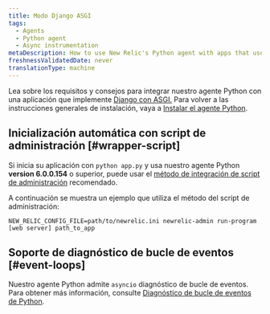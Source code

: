 ```yaml
---
title: Modo Django ASGI
tags:
  - Agents
  - Python agent
  - Async instrumentation
metaDescription: How to use New Relic's Python agent with apps that use Django with ASGI.
freshnessValidatedDate: never
translationType: machine
---
```


Lea sobre los requisitos y consejos para integrar nuestro agente Python con una aplicación que implemente [Django con ASGI.](https://docs.djangoproject.com/en/3.1/howto/deployment/asgi/) Para volver a las instrucciones generales de instalación, vaya a [Instalar el agente Python](/docs/agents/python-agent/installation-configuration/python-agent-installation).

## Inicialización automática con script de administración [#wrapper-script]

Si inicia su aplicación con `python app.py` y usa nuestro agente Python <DNT>**version 6.0.0.154**</DNT> o superior, puede usar el [método de integración de script de administración](/docs/agents/python-agent/installation-configuration/python-agent-installation#integration) recomendado.

A continuación se muestra un ejemplo que utiliza el método del script de administración:

```
NEW_RELIC_CONFIG_FILE=path/to/newrelic.ini newrelic-admin run-program [web server] path_to_app
```

## Soporte de diagnóstico de bucle de eventos [#event-loops]

Nuestro agente Python admite `asyncio` diagnóstico de bucle de eventos. Para obtener más información, consulte [Diagnóstico de bucle de eventos de Python](/docs/agents/python-agent/supported-features/python-event-loop-diagnostics).